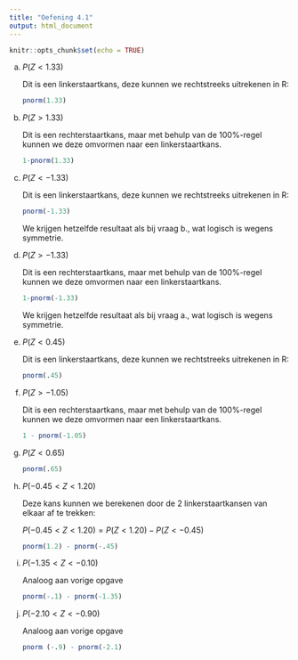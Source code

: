 ```yaml
---
title: "Oefening 4.1"
output: html_document
---
```



```r
knitr::opts_chunk$set(echo = TRUE)
```

a. $P(Z < 1.33)$

    Dit is een linkerstaartkans, deze kunnen we rechtstreeks uitrekenen in R:

    ```r
    pnorm(1.33)
    ```

b. $P(Z > 1.33)$

    Dit is een rechterstaartkans, maar met behulp van de 100%-regel kunnen we deze omvormen naar een linkerstaartkans.

    ```r
    1-pnorm(1.33)
    ```

c. $P(Z < -1.33)$

    Dit is een linkerstaartkans, deze kunnen we rechtstreeks uitrekenen in R:

    ```r
    pnorm(-1.33)
    ```
    
    We krijgen hetzelfde resultaat als bij vraag b., wat logisch is wegens symmetrie.
  

d.  $P(Z > -1.33)$

    Dit is een rechterstaartkans, maar met behulp van de 100%-regel kunnen we deze omvormen naar een linkerstaartkans.

    ```r
    1-pnorm(-1.33)
    ```
    
    We krijgen hetzelfde resultaat als bij vraag a., wat logisch is wegens symmetrie.

e. $P(Z < 0.45)$

    Dit is een linkerstaartkans, deze kunnen we rechtstreeks uitrekenen in R:

    ```r
    pnorm(.45)
    ```

f. $P(Z > -1.05)$

    Dit is een rechterstaartkans, maar met behulp van de 100%-regel kunnen we deze omvormen naar een linkerstaartkans.

    ```r
    1 - pnorm(-1.05)
    ```
    
g. $P(Z < 0.65)$

    ```r
    pnorm(.65) 
    ```

h. $P(-0.45 < Z < 1.20)$

    Deze kans kunnen we berekenen door de 2 linkerstaartkansen van elkaar af te trekken:
    
    $P(-0.45 < Z < 1.20) = P(Z < 1.20) - P(Z < -0.45)$ 
    
    ```r
    pnorm(1.2) - pnorm(-.45)
    ```
    
i. $P(-1.35 < Z < -0.10)$

    Analoog aan vorige opgave
    
    ```r
    pnorm(-.1) - pnorm(-1.35)
    ```
    
j. $P(-2.10 < Z < -0.90)$

    Analoog aan vorige opgave
    
    ```r
    pnorm (-.9) - pnorm(-2.1)
    ```
